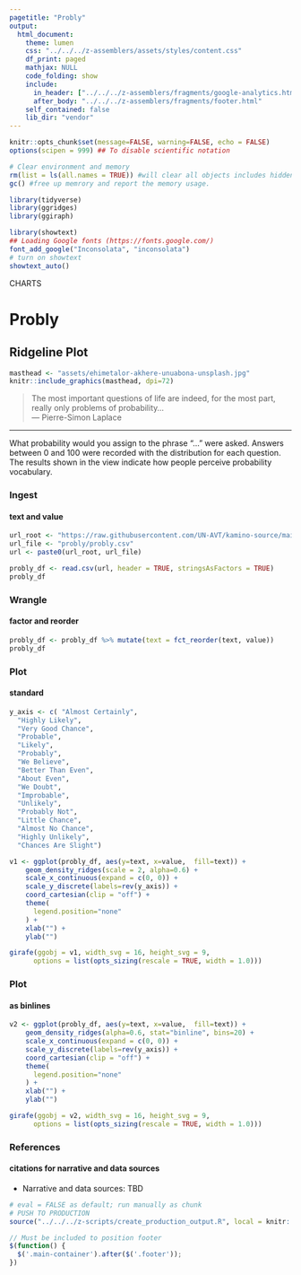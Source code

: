 ```yaml
---
pagetitle: "Probly"
output:
  html_document:
    theme: lumen
    css: "../../../z-assemblers/assets/styles/content.css"
    df_print: paged
    mathjax: NULL
    code_folding: show
    include:
      in_header: ["../../../z-assemblers/fragments/google-analytics.html", "../../../z-assemblers/fragments/header.html"]
      after_body: "../../../z-assemblers/fragments/footer.html"
    self_contained: false
    lib_dir: "vendor"
---
```


```r

knitr::opts_chunk$set(message=FALSE, warning=FALSE, echo = FALSE)
options(scipen = 999) ## To disable scientific notation

# Clear environment and memory
rm(list = ls(all.names = TRUE)) #will clear all objects includes hidden objects.
gc() #free up memrory and report the memory usage.

library(tidyverse)
library(ggridges)
library(ggiraph)

library(showtext)
## Loading Google fonts (https://fonts.google.com/)
font_add_google("Inconsolata", "inconsolata")
# turn on showtext
showtext_auto()

```

<div class="activity">
CHARTS
</div>

# Probly
## Ridgeline Plot


```r

masthead <- "assets/ehimetalor-akhere-unuabona-unsplash.jpg"
knitr::include_graphics(masthead, dpi=72)

```

> The most important questions of life are indeed, for the most part, really only problems of probability...\
--- Pierre-Simon Laplace\

***

What probability would you assign to the phrase “...” were asked. Answers between 0 and 100 were recorded with the distribution for each question.  The results shown in the view indicate how people perceive probability vocabulary.

### Ingest
#### text and value


```r

url_root <- "https://raw.githubusercontent.com/UN-AVT/kamino-source/main/sources/0-shared/data/"
url_file <- "probly/probly.csv"
url <- paste0(url_root, url_file)

probly_df <- read.csv(url, header = TRUE, stringsAsFactors = TRUE)
probly_df

```


### Wrangle
#### factor and reorder

```r


probly_df <- probly_df %>% mutate(text = fct_reorder(text, value))
probly_df

```


### Plot
#### standard

```r

y_axis <- c( "Almost Certainly",
  "Highly Likely",
  "Very Good Chance",
  "Probable",
  "Likely",
  "Probably",
  "We Believe",
  "Better Than Even",
  "About Even",
  "We Doubt",
  "Improbable",
  "Unlikely",
  "Probably Not",
  "Little Chance",
  "Almost No Chance",
  "Highly Unlikely",
  "Chances Are Slight")

v1 <- ggplot(probly_df, aes(y=text, x=value,  fill=text)) +
    geom_density_ridges(scale = 2, alpha=0.6) +
    scale_x_continuous(expand = c(0, 0)) +
    scale_y_discrete(labels=rev(y_axis)) +
    coord_cartesian(clip = "off") +
    theme(
      legend.position="none"
    ) +
    xlab("") +
    ylab("")

girafe(ggobj = v1, width_svg = 16, height_svg = 9,
      options = list(opts_sizing(rescale = TRUE, width = 1.0)))

```


### Plot
#### as binlines

```r

v2 <- ggplot(probly_df, aes(y=text, x=value,  fill=text)) +
    geom_density_ridges(alpha=0.6, stat="binline", bins=20) +
    scale_x_continuous(expand = c(0, 0)) +
    scale_y_discrete(labels=rev(y_axis)) +
    coord_cartesian(clip = "off") +
    theme(
      legend.position="none"
    ) +
    xlab("") +
    ylab("")

girafe(ggobj = v2, width_svg = 16, height_svg = 9,
      options = list(opts_sizing(rescale = TRUE, width = 1.0)))

```

### References
#### citations for narrative and data sources

* Narrative and data sources: TBD


```r

# eval = FALSE as default; run manually as chunk
# PUSH TO PRODUCTION
source("../../../z-scripts/create_production_output.R", local = knitr::knit_global())

```



```js

// Must be included to position footer
$(function() {
  $('.main-container').after($('.footer'));
})

```

